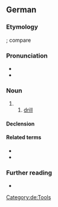 ==German==
{{slim-wikipedia|lang=de}}

===Etymology===
{{suffix|bohren|er|gloss1=to bore, drill|lang=de}}; compare {{cog|hrx|Boher}}

===Pronunciation===
* {{IPA|/ˈboːʁɐ/|lang=de}}
* {{audio|De-Bohrer.ogg|Audio|lang=de}}

===Noun===
{{de-noun|m||Bohrer|f=Bohrerin}}

# {{agent noun of|bohren|lang=de}}
## [[drill]] {{gloss|tool}}

====Declension====
{{de-decl-noun-m|s}}

====Related terms====
* {{l|de|bohren}}
* {{l|de|Bohrmaschine}}

===Further reading===
* {{R:Duden}}

[[Category:de:Tools]]
